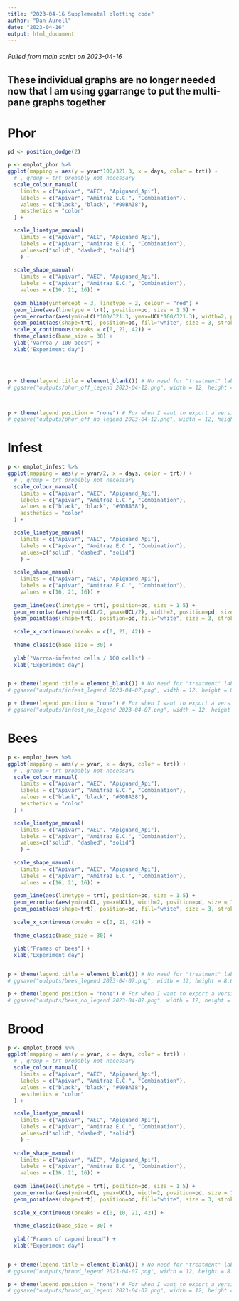 ```yaml
---
title: "2023-04-16 Supplemental plotting code"
author: "Dan Aurell"
date: "2023-04-16"
output: html_document
---
```


###### Pulled from main script on 2023-04-16
## These individual graphs are no longer needed now that I am using ggarrange to put the multi-pane graphs together

# Phor

```r
pd <- position_dodge(2)

p <- emplot_phor %>% 
ggplot(mapping = aes(y = yvar*100/321.3, x = days, color = trt)) +  
  # , group = trt probably not necessary
  scale_colour_manual(
    limits = c("Apivar", "AEC", "Apiguard_Api"),
    labels = c("Apivar", "Amitraz E.C.", "Combination"),
    values = c("black", "black", "#00BA38"), 
    aesthetics = "color"
  ) +

  scale_linetype_manual(
    limits = c("Apivar", "AEC", "Apiguard_Api"),
    labels = c("Apivar", "Amitraz E.C.", "Combination"),
    values=c("solid", "dashed", "solid")
    ) +
  
  scale_shape_manual(
    limits = c("Apivar", "AEC", "Apiguard_Api"),
    labels = c("Apivar", "Amitraz E.C.", "Combination"),
    values = c(16, 21, 16)) +  
  
  geom_hline(yintercept = 3, linetype = 2, colour = "red") +
  geom_line(aes(linetype = trt), position=pd, size = 1.5) +
  geom_errorbar(aes(ymin=LCL*100/321.3, ymax=UCL*100/321.3), width=2, position=pd, size = 1) +
  geom_point(aes(shape=trt), position=pd, fill="white", size = 3, stroke = 1) +
  scale_x_continuous(breaks = c(0, 21, 42)) +
  theme_classic(base_size = 30) +
  ylab("Varroa / 100 bees") +
  xlab("Experiment day")




p + theme(legend.title = element_blank()) # No need for "treatment" label
# ggsave("outputs/phor_off_legend 2023-04-12.png", width = 12, height = 8.625, units = "in")



p + theme(legend.position = "none") # For when I want to export a version sans legend
# ggsave("outputs/phor_off_no_legend 2023-04-12.png", width = 12, height = 8.625, units = "in")

```




# Infest

```r
p <- emplot_infest %>% 
ggplot(mapping = aes(y = yvar/2, x = days, color = trt)) +  
  # , group = trt probably not necessary
  scale_colour_manual(
    limits = c("Apivar", "AEC", "Apiguard_Api"),
    labels = c("Apivar", "Amitraz E.C.", "Combination"),
    values = c("black", "black", "#00BA38"), 
    aesthetics = "color"
  ) +

  scale_linetype_manual(
    limits = c("Apivar", "AEC", "Apiguard_Api"),
    labels = c("Apivar", "Amitraz E.C.", "Combination"),
    values=c("solid", "dashed", "solid")
    ) +
  
  scale_shape_manual(
    limits = c("Apivar", "AEC", "Apiguard_Api"),
    labels = c("Apivar", "Amitraz E.C.", "Combination"),
    values = c(16, 21, 16)) +  
  
  geom_line(aes(linetype = trt), position=pd, size = 1.5) +
  geom_errorbar(aes(ymin=LCL/2, ymax=UCL/2), width=2, position=pd, size = 1) +
  geom_point(aes(shape=trt), position=pd, fill="white", size = 3, stroke = 1) +
  
  scale_x_continuous(breaks = c(0, 21, 42)) +
  
  theme_classic(base_size = 30) +
  
  ylab("Varroa-infested cells / 100 cells") +
  xlab("Experiment day")


p + theme(legend.title = element_blank()) # No need for "treatment" label
# ggsave("outputs/infest_legend 2023-04-07.png", width = 12, height = 8.625, units = "in")

p + theme(legend.position = "none") # For when I want to export a version sans legend
# ggsave("outputs/infest_no_legend 2023-04-07.png", width = 12, height = 8.625, units = "in")

```


# Bees

```r
p <- emplot_bees %>% 
ggplot(mapping = aes(y = yvar, x = days, color = trt)) +  
  # , group = trt probably not necessary
  scale_colour_manual(
    limits = c("Apivar", "AEC", "Apiguard_Api"),
    labels = c("Apivar", "Amitraz E.C.", "Combination"),
    values = c("black", "black", "#00BA38"), 
    aesthetics = "color"
  ) +

  scale_linetype_manual(
    limits = c("Apivar", "AEC", "Apiguard_Api"),
    labels = c("Apivar", "Amitraz E.C.", "Combination"),
    values=c("solid", "dashed", "solid")
    ) +
  
  scale_shape_manual(
    limits = c("Apivar", "AEC", "Apiguard_Api"),
    labels = c("Apivar", "Amitraz E.C.", "Combination"),
    values = c(16, 21, 16)) +  
  
  geom_line(aes(linetype = trt), position=pd, size = 1.5) +
  geom_errorbar(aes(ymin=LCL, ymax=UCL), width=2, position=pd, size = 1) +
  geom_point(aes(shape=trt), position=pd, fill="white", size = 3, stroke = 1) +
  
  scale_x_continuous(breaks = c(0, 21, 42)) +
  
  theme_classic(base_size = 30) +
  
  ylab("Frames of bees") +
  xlab("Experiment day")


p + theme(legend.title = element_blank()) # No need for "treatment" label
# ggsave("outputs/bees_legend 2023-04-07.png", width = 12, height = 8.625, units = "in")

p + theme(legend.position = "none") # For when I want to export a version sans legend
# ggsave("outputs/bees_no_legend 2023-04-07.png", width = 12, height = 8.625, units = "in")

```



# Brood

```r

p <- emplot_brood %>% 
ggplot(mapping = aes(y = yvar, x = days, color = trt)) +  
  # , group = trt probably not necessary
  scale_colour_manual(
    limits = c("Apivar", "AEC", "Apiguard_Api"),
    labels = c("Apivar", "Amitraz E.C.", "Combination"),
    values = c("black", "black", "#00BA38"), 
    aesthetics = "color"
  ) +

  scale_linetype_manual(
    limits = c("Apivar", "AEC", "Apiguard_Api"),
    labels = c("Apivar", "Amitraz E.C.", "Combination"),
    values=c("solid", "dashed", "solid")
    ) +
  
  scale_shape_manual(
    limits = c("Apivar", "AEC", "Apiguard_Api"),
    labels = c("Apivar", "Amitraz E.C.", "Combination"),
    values = c(16, 21, 16)) +  
  
  geom_line(aes(linetype = trt), position=pd, size = 1.5) +
  geom_errorbar(aes(ymin=LCL, ymax=UCL), width=2, position=pd, size = 1) +
  geom_point(aes(shape=trt), position=pd, fill="white", size = 3, stroke = 1) +
  
  scale_x_continuous(breaks = c(0, 10, 21, 42)) +
  
  theme_classic(base_size = 30) +
  
  ylab("Frames of capped brood") +
  xlab("Experiment day")


p + theme(legend.title = element_blank()) # No need for "treatment" label
# ggsave("outputs/brood_legend 2023-04-07.png", width = 12, height = 8.625, units = "in")

p + theme(legend.position = "none") # For when I want to export a version sans legend
# ggsave("outputs/brood_no_legend 2023-04-07.png", width = 12, height = 8.625, units = "in")

```



